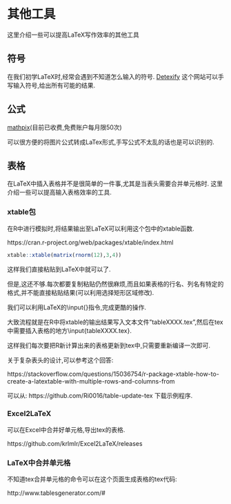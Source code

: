 # 其他工具

这里介绍一些可以提高LaTeX写作效率的其他工具

## 符号

在我们初学LaTeX时,经常会遇到不知道怎么输入的符号. 
[Detexify](http://detexify.kirelabs.org/classify.html)
这个网站可以手写输入符号,给出所有可能的结果.



## 公式

[mathpix](https://mathpix.com)(目前已收费,免费账户每月限50次)

可以很方便的将图片公式转成LaTex形式,手写公式不太乱的话也是可以识别的.


## 表格

在LaTeX中插入表格并不是很简单的一件事,尤其是当表头需要合并单元格时.
这里介绍一些可以提高输入表格效率的工具.

### xtable包

在R中进行模拟时,将结果输出至LaTeX可以利用这个包中的xtable函数.

https://cran.r-project.org/web/packages/xtable/index.html

```r
xtable::xtable(matrix(rnorm(12),3,4))
```

这样我们直接粘贴到LaTeX中就可以了.

但是,这还不够.每次都要复制粘贴仍然很麻烦,而且如果表格的行名、列名有特定的格式,并不能直接粘贴结果(可以利用选择矩形区域修改).

我们可以利用LaTeX的\\input{}指令,完成更酷的操作.

大致流程就是在R中将xtable的输出结果写入文本文件"tableXXXX.tex",然后在tex中需要插入表格的地方\\input{tableXXXX.tex}.

这样我们每次要把R新计算出来的表格更新到tex中,只需要重新编译一次即可.

关于复杂表头的设计,可以参考这个回答:

https://stackoverflow.com/questions/15036754/r-package-xtable-how-to-create-a-latextable-with-multiple-rows-and-columns-from

可以从:
https://github.com/Ri0016/table-update-tex
下载示例程序.


### Excel2LaTeX

可以在Excel中合并好单元格,导出tex的表格.

https://github.com/krlmlr/Excel2LaTeX/releases

### LaTeX中合并单元格

不知道tex合并单元格的命令可以在这个页面生成表格的tex代码:

http://www.tablesgenerator.com/#


